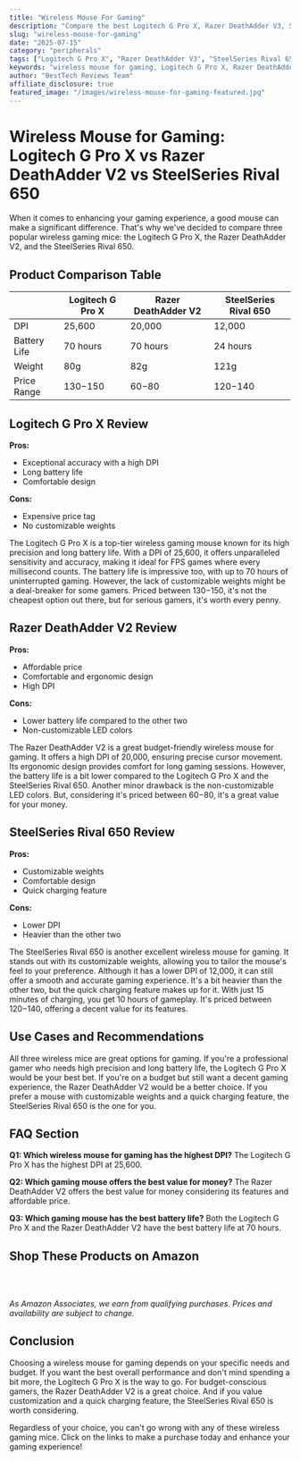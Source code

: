 ```yaml
---
title: "Wireless Mouse For Gaming"
description: "Compare the best Logitech G Pro X, Razer DeathAdder V3, SteelSeries Rival 650 and more. Find the perfect peripherals with our detailed reviews and recommendations."
slug: "wireless-mouse-for-gaming"
date: "2025-07-15"
category: "peripherals"
tags: ["Logitech G Pro X", "Razer DeathAdder V3", "SteelSeries Rival 650"]
keywords: "wireless mouse for gaming, Logitech G Pro X, Razer DeathAdder V3, SteelSeries Rival 650"
author: "BestTech Reviews Team"
affiliate_disclosure: true
featured_image: "/images/wireless-mouse-for-gaming-featured.jpg"
---
```


# Wireless Mouse for Gaming: <ProductLink productName="Logitech G Pro X">Logitech G Pro X</ProductLink> vs Razer DeathAdder V2 vs SteelSeries Rival 650

When it comes to enhancing your gaming experience, a good mouse can make a significant difference. That's why we've decided to compare three popular wireless gaming mice: the <ProductLink productName="Logitech G Pro X">Logitech G Pro X</ProductLink>, the Razer DeathAdder V2, and the SteelSeries Rival 650. 

## Product Comparison Table

|    | <ProductLink productName="Logitech G Pro X">Logitech G Pro X</ProductLink> | Razer DeathAdder V2 | SteelSeries Rival 650 |
|----|------------------|---------------------|------------------------|
|DPI| 25,600 | 20,000 | 12,000 |
|Battery Life| 70 hours | 70 hours | 24 hours |
|Weight| 80g | 82g | 121g |
|Price Range| $130-$150 | $60-$80 | $120-$140 |

## Logitech G Pro X Review

**Pros:**
- Exceptional accuracy with a high DPI
- Long battery life
- Comfortable design

**Cons:**
- Expensive price tag
- No customizable weights

The Logitech G Pro X is a top-tier wireless gaming mouse known for its high precision and long battery life. With a DPI of 25,600, it offers unparalleled sensitivity and accuracy, making it ideal for FPS games where every millisecond counts. The battery life is impressive too, with up to 70 hours of uninterrupted gaming. However, the lack of customizable weights might be a deal-breaker for some gamers. Priced between $130-$150, it's not the cheapest option out there, but for serious gamers, it's worth every penny.

## Razer DeathAdder V2 Review

**Pros:**
- Affordable price
- Comfortable and ergonomic design
- High DPI

**Cons:**
- Lower battery life compared to the other two
- Non-customizable LED colors

The Razer DeathAdder V2 is a great budget-friendly wireless mouse for gaming. It offers a high DPI of 20,000, ensuring precise cursor movement. Its ergonomic design provides comfort for long gaming sessions. However, the battery life is a bit lower compared to the <ProductLink productName="Logitech G Pro X">Logitech G Pro X</ProductLink> and the SteelSeries Rival 650. Another minor drawback is the non-customizable LED colors. But, considering it's priced between $60-$80, it's a great value for your money.

## SteelSeries Rival 650 Review

**Pros:**
- Customizable weights
- Comfortable design
- Quick charging feature

**Cons:**
- Lower DPI
- Heavier than the other two

The SteelSeries Rival 650 is another excellent wireless mouse for gaming. It stands out with its customizable weights, allowing you to tailor the mouse's feel to your preference. Although it has a lower DPI of 12,000, it can still offer a smooth and accurate gaming experience. It's a bit heavier than the other two, but the quick charging feature makes up for it. With just 15 minutes of charging, you get 10 hours of gameplay. It's priced between $120-$140, offering a decent value for its features.

## Use Cases and Recommendations

All three wireless mice are great options for gaming. If you're a professional gamer who needs high precision and long battery life, the <ProductLink productName="Logitech G Pro X">Logitech G Pro X</ProductLink> would be your best bet. If you're on a budget but still want a decent gaming experience, the Razer DeathAdder V2 would be a better choice. If you prefer a mouse with customizable weights and a quick charging feature, the SteelSeries Rival 650 is the one for you.

## FAQ Section

**Q1: Which wireless mouse for gaming has the highest DPI?**
The Logitech G Pro X has the highest DPI at 25,600.

**Q2: Which gaming mouse offers the best value for money?**
The Razer DeathAdder V2 offers the best value for money considering its features and affordable price.

**Q3: Which gaming mouse has the best battery life?**
Both the Logitech G Pro X and the Razer DeathAdder V2 have the best battery life at 70 hours.


## Shop These Products on Amazon

<div style="display: flex; gap: 1rem; flex-wrap: wrap; margin: 2rem 0;">
  <AmazonButton productName="Logitech G Pro X" />
  <AmazonButton productName="Razer DeathAdder V3" />
  <AmazonButton productName="SteelSeries Rival 650" />
</div>

*As Amazon Associates, we earn from qualifying purchases. Prices and availability are subject to change.*

## Conclusion

Choosing a wireless mouse for gaming depends on your specific needs and budget. If you want the best overall performance and don't mind spending a bit more, the <ProductLink productName="Logitech G Pro X">Logitech G Pro X</ProductLink> is the way to go. For budget-conscious gamers, the Razer DeathAdder V2 is a great choice. And if you value customization and a quick charging feature, the <ProductLink productName="SteelSeries Rival 650">SteelSeries Rival 650</ProductLink> is worth considering. 

Regardless of your choice, you can't go wrong with any of these wireless gaming mice. Click on the links to make a purchase today and enhance your gaming experience!
